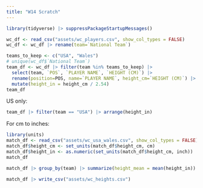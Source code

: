 ```yaml
---
title: "W14 Scratch"
---
```


```r
library(tidyverse) |> suppressPackageStartupMessages()
```

```r
wc_df <- read_csv("assets/wc_players.csv", show_col_types = FALSE)
wc_df <- wc_df |> rename(team=`National Team`)
```

```r
teams_to_keep <- c("USA", "Wales")
# unique(wc_df$`National Team`)
team_df <- wc_df |> filter(team %in% teams_to_keep) |>
  select(team, `POS`, `PLAYER NAME`, `HEIGHT (CM)`) |>
  rename(position=POS, name=`PLAYER NAME`, height_cm=`HEIGHT (CM)`) |>
  mutate(height_in = height_cm / 2.54)
team_df
```

US only:

```r
team_df |> filter(team == "USA") |> arrange(height_in)
```

For cm to inches:

```r
library(units)
match_df <- read_csv("assets/wc_usa_wales.csv", show_col_types = FALSE)
match_df$height_cm <- set_units(match_df$height_cm, cm)
match_df$height_in <- as.numeric(set_units(match_df$height_cm, inch))
match_df
```

```r
match_df |> group_by(team) |> summarize(height_mean = mean(height_in))
```

```r
match_df |> write_csv("assets/wc_heights.csv")
```

